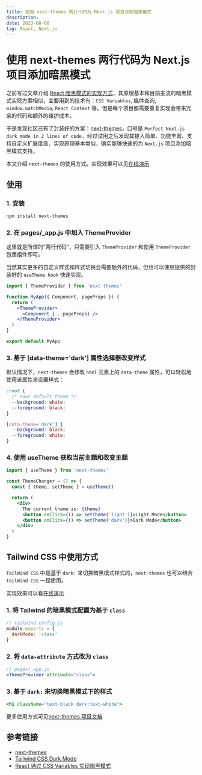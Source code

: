 ```yaml
---
title: 使用 next-themes 两行代码为 Next.js 项目添加暗黑模式
description: 
date: 2023-08-06
tag: React, Next.js
---
```


# 使用 next-themes 两行代码为 Next.js 项目添加暗黑模式

之前写过文章介绍 [React 暗黑模式的实现方式](https://juejin.cn/post/7160144602144440328)，其原理基本和目前主流的暗黑模式实现方案相似，主要用到的技术有：`CSS Variables`, 媒体查询, `window.matchMedia`, `React Context` 等。但是每个项目都需要重复实现会带来冗余的代码和额外的维护成本。

于是发现社区已有了封装好的方案：[next-themes](https://github.com/pacocoursey/next-themes)，口号是 `Perfect Next.js dark mode in 2 lines of code. `经过试用之后发现其接入简单、功能丰富、支持自定义扩展度高、实现原理基本类似，确实能够快速的为 `Next.js` 项目添加暗黑模式支持。

本文介绍 `next-themes` 的使用方式。实现效果可以见[在线演示](https://next-themes-example.vercel.app/)

## 使用

### 1. 安装

```bash
npm install next-themes
```

### 2. 在 pages/_app.js 中加入 ThemeProvider

这里就是所谓的”两行代码“，只需要引入 `ThemeProvider` 和使用 `ThemeProvider` 包裹组件即可。

当然其实更多的自定义样式和样式切换会需要额外的代码，但也可以使用提供的封装好的 `useTheme hook` 快速实现。 

```jsx
import { ThemeProvider } from 'next-themes'

function MyApp({ Component, pageProps }) {
  return (
    <ThemeProvider>
      <Component {...pageProps} />
    </ThemeProvider>
  )
}

export default MyApp
```

### 3. 基于 [data-theme='dark'] 属性选择器改变样式

默认情况下，`next-themes` 会修改 `html` 元素上的 `data-theme` 属性，可以轻松地使用该属性来设置样式：

```css
:root {
  /* Your default theme */
  --background: white;
  --foreground: black;
}

[data-theme='dark'] {
  --background: black;
  --foreground: white;
}
```

### 4. 使用 useTheme 获取当前主题和改变主题

```jsx
import { useTheme } from 'next-themes'

const ThemeChanger = () => {
  const { theme, setTheme } = useTheme()

  return (
    <div>
      The current theme is: {theme}
      <button onClick={() => setTheme('light')}>Light Mode</button>
      <button onClick={() => setTheme('dark')}>Dark Mode</button>
    </div>
  )
}
```

## Tailwind CSS 中使用方式

`TailWind CSS` 中是基于 `dark:` 来切换暗黑模式样式的，`next-themes` 也可以结合 `TailWind CSS` 一起使用。

实现效果可以看[在线演示](https://next-themes-tailwind.vercel.app/)

### 1. 将 Tailwind 的暗黑模式配置为基于 `class`

```javascript
// tailwind.config.js
module.exports = {
  darkMode: 'class'
}
```

### 2. 将 `data-attribute` 方式改为 `class`

```jsx
// pages/_app.js
<ThemeProvider attribute="class">
```

### 3. 基于 `dark:` 来切换暗黑模式下的样式

```jsx
<h1 className="text-black dark:text-white">
```

更多使用方式可见[next-themes 项目文档](https://github.com/pacocoursey/next-themes)

## 参考链接

- [next-themes](https://github.com/pacocoursey/next-themes)
- [Tailwind CSS Dark Mode](https://tailwindcss.com/docs/dark-mode)
- [React 通过 CSS Variables 实现暗黑模式](https://juejin.cn/post/7160144602144440328)

